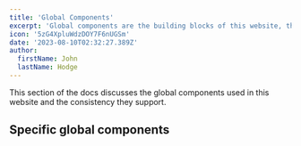 ```yaml
---
title: 'Global Components'
excerpt: 'Global components are the building blocks of this website, they&apos;re combined and used on their own to create the front-end experience.'
icon: '5zG4XpluWdzDOY7F6nUGSm'
date: '2023-08-10T02:32:27.389Z'
author:
  firstName: John
  lastName: Hodge
---
```



This section of the docs discusses the global components used in this website and the consistency they support.

<GlobalCallout
  message='This website is still being actively updated, there are a lot of products and integrations to discuss and new services are being documented'
  type='alert'
/>

## Specific global components
